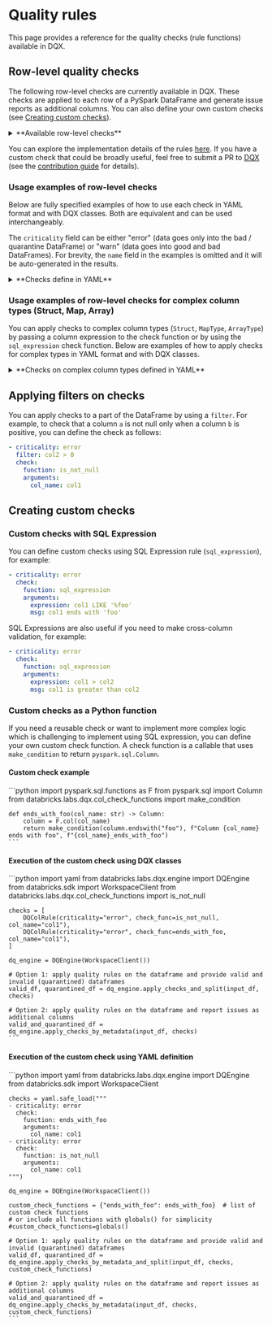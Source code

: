
# Quality rules

This page provides a reference for the quality checks (rule functions) available in DQX.

## Row-level quality checks

The following row-level checks are currently available in DQX.
These checks are applied to each row of a PySpark DataFrame and generate issue reports as additional columns.
You can also define your own custom checks (see [Creating custom checks](#creating-custom-checks)).

<details style={{ backgroundColor: 'transparent', color: 'neutral' }}>
<summary>**Available row-level checks**</summary>
| Check                            | Description                                                                                                                                                                                                                        | Arguments                                                                                                                                                                                                                                      |
| -------------------------------- | ---------------------------------------------------------------------------------------------------------------------------------------------------------------------------------------------------------------------------------- | ---------------------------------------------------------------------------------------------------------------------------------------------------------------------------------------------------------------------------------------------- |
| is_not_null                      | Checks whether the values in the input column are not null.                                                                                                                                                                        | col_name: column to check (can be a string column name or a column expression)                                                                                                                                                                 |
| is_not_empty                     | Checks whether the values in the input column are not empty (but may be null).                                                                                                                                                     | col_name: column to check (can be a string column name or a column expression)                                                                                                                                                                 |
| is_not_null_and_not_empty        | Checks whether the values in the input column are not null and not empty.                                                                                                                                                          | col_name: column to check (can be a string column name or a column expression); trim_strings: optional boolean flag to trim spaces from strings                                                                                                |
| is_in_list                       | Checks whether the values in the input column are present in the list of allowed values (null values are allowed).                                                                                                                 | col_name: column to check (can be a string column name or a column expression); allowed: list of allowed values                                                                                                                                |
| is_not_null_and_is_in_list       | Checks whether the values in the input column are not null and present in the list of allowed values.                                                                                                                              | col_name: column to check (can be a string column name or a column expression); allowed: list of allowed values                                                                                                                                |
| is_not_null_and_not_empty_array  | Checks whether the values in the array input column are not null and not empty.                                                                                                                                                    | col_name: column to check (can be a string column name or a column expression)                                                                                                                                                                 |
| is_in_range                      | Checks whether the values in the input column are in the provided range (inclusive of both boundaries).                                                                                                                            | col_name: column to check (can be a string column name or a column expression); min_limit: min limit as number, date, timestamp, column name or sql expression; max_limit: max limit as number, date, timestamp, column name or sql expression |
| is_not_in_range                  | Checks whether the values in the input column are outside the provided range (inclusive of both boundaries).                                                                                                                       | col_name: column to check (can be a string column name or a column expression); min_limit: min limit as number, date, timestamp, column name or sql expression; max_limit: max limit as number, date, timestamp, column name or sql expression |
| is_not_less_than                 | Checks whether the values in the input column are not less than the provided limit.                                                                                                                                                | col_name: column to check (can be a string column name or a column expression); limit: limit as number, date, timestamp, column name or sql expression                                                                                         |
| is_not_greater_than              | Checks whether the values in the input column are not greater than the provided limit.                                                                                                                                             | col_name: column to check (can be a string column name or a column expression); limit: limit as number, date, timestamp, column name or sql expression                                                                                         |
| is_valid_date                    | Checks whether the values in the input column have valid date formats.                                                                                                                                                             | col_name: column to check (can be a string column name or a column expression); date_format: optional date format (e.g. 'yyyy-mm-dd')                                                                                                          |
| is_valid_timestamp               | Checks whether the values in the input column have valid timestamp formats.                                                                                                                                                        | col_name: column to check (can be a string column name or a column expression); timestamp_format: optional timestamp format (e.g. 'yyyy-mm-dd HH:mm:ss')                                                                                       |
| is_not_in_future                 | Checks whether the values in the input column contain a timestamp that is not in the future, where 'future' is defined as current_timestamp + offset (in seconds).                                                                 | col_name: column to check (can be a string column name or a column expression); offset: offset to use; curr_timestamp: current timestamp, if not provided current_timestamp() function is used                                                 |
| is_not_in_near_future            | Checks whether the values in the input column contain a timestamp that is not in the near future, where 'near future' is defined as greater than the current timestamp but less than the current_timestamp + offset (in seconds).  | col_name: column to check (can be a string column name or a column expression); offset: offset to use; curr_timestamp: current timestamp, if not provided current_timestamp() function is used                                                 |
| is_older_than_n_days             | Checks whether the values in one input column are at least N days older than the values in another column.                                                                                                                         | col_name: column to check (can be a string column name or a column expression); days: number of days; curr_date: current date, if not provided current_date() function is used                                                                 |
| is_older_than_col2_for_n_days    | Checks whether the values in one input column are at least N days older than the values in another column.                                                                                                                         | col_name1: first column to check (can be a string column name or a column expression); col_name2: second column to check (can be a string column name or a column expression); days: number of days                                            |
| is_unique                        | Checks whether the values in the input column are unique and reports an issue for each row that contains a duplicate value. Null values are not considered duplicates, following the ANSI SQL standard.                            | col_name: column to check (can be a string column name or a column expression): window_spec: optional window specification as a string or column object, you must handle NULLs correctly using coalesce() to prevent rows exclusion            |
| regex_match                      | Checks whether the values in the input column match a given regex.                                                                                                                                                                 | col_name: column to check (can be a string column name or a column expression); regex: regex to check; negate: if the condition should be negated (true) or not                                                                                |
| sql_expression                   | Checks whether the values meet the condition provided as an SQL expression, e.g. a = 'str1', a > b                                                                                                                                 | expression: sql expression to check; msg: optional message to output; name: optional name of the resulting column; negate: if the condition should be negated                                                                                  |
</details>

You can explore the implementation details of the rules [here](https://github.com/databrickslabs/dqx/blob/main/src/databricks/labs/dqx/col_check_functions.py).
If you have a custom check that could be broadly useful, feel free to submit a PR to [DQX](https://github.com/databrickslabs/dqx) (see the [contribution guide](/docs/dev/contributing) for details).

### Usage examples of row-level checks

Below are fully specified examples of how to use each check in YAML format and with DQX classes. Both are equivalent and can be used interchangeably.

The `criticality` field can be either "error" (data goes only into the bad / quarantine DataFrame) or "warn" (data goes into good and bad DataFrames).
For brevity, the `name` field in the examples is omitted and it will be auto-generated in the results.

<details style={{ backgroundColor: 'transparent', color: 'neutral' }}>
<summary>**Checks define in YAML**</summary>
```yaml
# is_not_null check
- criticality: error
  check:
    function: is_not_null
    arguments:
      col_name: col1

# is_not_empty check
- criticality: error
  check:
    function: is_not_empty
    arguments:
      col_name: col1

# is_not_null_and_not_empty check
- criticality: error
  check:
    function: is_not_null_and_not_empty
    arguments:
      col_name: col1
      trim_strings: true

# is_in_list check
- criticality: error
  check:
    function: is_in_list
    arguments:
      col_name: col2
      allowed:
      - 1
      - 2
      - 3

# is_not_null_and_is_in_list check
- criticality: error
  check:
    function: is_not_null_and_is_in_list
    arguments:
      col_name: col2
      allowed:
      - 1
      - 2
      - 3

# is_not_null_and_not_empty_array check
- criticality: error
  check:
    function: is_not_null_and_not_empty_array
    arguments:
      col_name: col4

# is_in_range check
- criticality: error
  check:
    function: is_in_range
    arguments:
      col_name: col2
      min_limit: 1
      max_limit: 10
- criticality: error
  check:
    function: is_in_range
    arguments:
      col_name: col5
      min_limit: 2025-01-01
      max_limit: 2025-02-24
- criticality: error
  check:
    function: is_in_range
    arguments:
      col_name: col6
      min_limit: 2025-01-01 00:00:00
      max_limit: 2025-02-24 01:00:00
- criticality: error
  check:
    function: is_in_range
    arguments:
      col_name: col3
      min_limit: col2
      max_limit: col2 * 2

# is_not_in_range check
- criticality: error
  check:
    function: is_not_in_range
    arguments:
      col_name: col2
      min_limit: 11
      max_limit: 20
- criticality: error
  check:
    function: is_not_in_range
    arguments:
      col_name: col5
      min_limit: 2025-02-25
      max_limit: 2025-02-26
- criticality: error
  check:
    function: is_not_in_range
    arguments:
      col_name: col6
      min_limit: 2025-02-25 00:00:00
      max_limit: 2025-02-26 01:00:00
- criticality: error
  check:
    function: is_not_in_range
    arguments:
      col_name: col3
      min_limit: col2 + 10
      max_limit: col2 * 10

# is_not_less_than check
- criticality: error
  check:
    function: is_not_less_than
    arguments:
      col_name: col2
      limit: 0
- criticality: error
  check:
    function: is_not_less_than
    arguments:
      col_name: col5
      limit: 2025-01-01
- criticality: error
  check:
    function: is_not_less_than
    arguments:
      col_name: col6
      limit: 2025-01-01 01:00:00
- criticality: error
  check:
    function: is_not_less_than
    arguments:
      col_name: col3
      limit: col2 - 10

# is_not_greater_than check
- criticality: error
  check:
    function: is_not_greater_than
    arguments:
      col_name: col2
      limit: 10
- criticality: error
  check:
    function: is_not_greater_than
    arguments:
      col_name: col5
      limit: 2025-03-01
- criticality: error
  check:
    function: is_not_greater_than
    arguments:
      col_name: col6
      limit: 2025-03-24 01:00:00
- criticality: error
  check:
    function: is_not_greater_than
    arguments:
      col_name: col3
      limit: col2 + 10

# is_valid_date check
- criticality: error
  check:
    function: is_valid_date
    arguments:
      col_name: col5
- criticality: error
  name: col5_is_not_valid_date2
  check:
    function: is_valid_date
    arguments:
      col_name: col5
      date_format: yyyy-MM-dd

# is_valid_timestamp check
- criticality: error
  check:
    function: is_valid_timestamp
    arguments:
      col_name: col6
      timestamp_format: yyyy-MM-dd HH:mm:ss
- criticality: error
  name: col6_is_not_valid_timestamp2
  check:
    function: is_valid_timestamp
    arguments:
      col_name: col6

# is_not_in_future check
- criticality: error
  check:
    function: is_not_in_future
    arguments:
      col_name: col6
      offset: 86400

# is_not_in_near_future check
- criticality: error
  check:
    function: is_not_in_near_future
    arguments:
      col_name: col6
      offset: 36400

# is_older_than_n_days check
- criticality: error
  check:
    function: is_older_than_n_days
    arguments:
      col_name: col5
      days: 10000

# is_older_than_col2_for_n_days check
- criticality: error
  check:
    function: is_older_than_col2_for_n_days
    arguments:
      col_name1: col5
      col_name2: col6
      days: 2

# is_unique check
- criticality: error
  check:
    function: is_unique
    arguments:
      col_name: col1

# is_unique check with custom window
# provide default value for NULL in the time column of the window spec using coalesce() to prevent rows exclusion!
- criticality: error
  name: col1_is_not_unique2
  check:
    function: is_unique
    arguments:
      col_name: col1
      window_spec: window(coalesce(col6, '1970-01-01'), '10 minutes')

# regex_match check
- criticality: error
  check:
    function: regex_match
    arguments:
      col_name: col2
      regex: '[0-9]+'
      negate: false

# sql_expression check
- criticality: error
  check:
    function: sql_expression
    arguments:
      expression: col3 >= col2 and col3 <= 10
      msg: col3 is less than col2 and col3 is greater than 10
      name: custom_output_name
      negate: false
```
</details>

<details style={{ backgroundColor: 'transparent', color: 'neutral' }}>
<summary>**Checks defined using DQX classes**</summary>
```python
from databricks.labs.dqx.rule import DQColRule
from databricks.labs.dqx.col_check_functions import *
from datetime import datetime

checks = [
    DQColRule(
        criticality="error",
        check_func=is_not_null,
        col_name="col1"
    ),
    DQColRule(
        criticality="error",
        check_func=is_not_empty,
        col_name="col1"
    ),
    DQColRule(
        criticality="error",
        check_func=is_not_null_and_not_empty,
        col_name="col1",
        check_func_kwargs={"trim_strings": True}
    ),
    DQColRule(
        criticality="error",
        check_func=is_in_list,
        col_name="col2",
        check_func_args=[[1, 2, 3]]
    ),
    DQColRule(
        criticality="error",
        check_func=is_not_null_and_is_in_list,
        col_name="col2",
        check_func_args=[[1, 2, 3]]
    ),
    DQColRule(
        criticality="error",
        check_func=is_not_null_and_not_empty_array,
        col_name="col4"
    ),
    DQColRule(
        criticality="error",
        check_func=is_in_range,
        col_name="col2",
        check_func_kwargs={"min_limit": 1, "max_limit": 10}
    ),
    DQColRule(
        criticality="error",
        check_func=is_in_range,
        col_name="col5",
        check_func_kwargs={
            "min_limit": datetime(2025, 1, 1).date(),
            "max_limit": datetime(2025, 2, 24).date()
        }
    ),
    DQColRule(
        criticality="error",
        check_func=is_in_range,
        col_name="col6",
        check_func_kwargs={
            "min_limit": datetime(2025, 1, 1, 0, 0, 0),
            "max_limit": datetime(2025, 2, 24, 1, 0, 0)
         }
    ),
    DQColRule(
        criticality="error",
        check_func=is_in_range,
        col_name="col3",
        check_func_kwargs={
            "min_limit": "col2",
            "max_limit": "col2 * 2"
        }
    ),
    DQColRule(
        criticality="error",
        check_func=is_not_in_range,
        col_name="col2",
        check_func_kwargs={
            "min_limit": 11,
            "max_limit": 20
        }
    ),
    DQColRule(
        criticality="error",
        check_func=is_not_in_range,
        col_name="col5",
        check_func_kwargs={
            "min_limit": datetime(2025, 2, 25).date(),
            "max_limit": datetime(2025, 2, 26).date()
        }
    ),
    DQColRule(
        criticality="error",
        check_func=is_not_in_range,
        col_name="col6",
        check_func_kwargs={
            "min_limit": datetime(2025, 2, 25, 0, 0, 0),
             "max_limit": datetime(2025, 2, 26, 1, 0, 0)
         }
    ),
    DQColRule(
        criticality="error",
        check_func=is_not_in_range,
        col_name="col3",
        check_func_kwargs={
            "min_limit": "col2 + 10",
            "max_limit": "col2 * 10"
         }
    ),
    DQColRule(
        criticality="error",
        check_func=is_not_less_than,
        col_name="col2",
        check_func_kwargs={"limit": 0}
    ),
    DQColRule(
        criticality="error",
        check_func=is_not_less_than,
        col_name="col5",
        check_func_kwargs={"limit": datetime(2025, 1, 1).date()}
    ),
    DQColRule(
        criticality="error",
        check_func=is_not_less_than,
        col_name="col6",
        check_func_kwargs={"limit": datetime(2025, 1, 1, 1, 0, 0)}
    ),
    DQColRule(
        criticality="error",
        check_func=is_not_less_than,
        col_name="col3",
        check_func_kwargs={"limit": "col2 - 10"}
    ),
    DQColRule(
        criticality="error",
        check_func=is_not_greater_than,
        col_name="col2",
        check_func_kwargs={"limit": 10}
    ),
    DQColRule(
        criticality="error",
        check_func=is_not_greater_than,
        col_name="col5",
        check_func_kwargs={"limit": datetime(2025, 3, 1).date()}
    ),
    DQColRule(
        criticality="error",
        check_func=is_not_greater_than,
        col_name="col6",
        check_func_kwargs={"limit": datetime(2025, 3, 24, 1, 0, 0)}
    ),
    DQColRule(
        criticality="error",
        check_func=is_not_greater_than,
        col_name="col3",
        check_func_kwargs={"limit": "col2 + 10"}
    ),
    DQColRule(
        criticality="error",
        check_func=is_valid_date,
        col_name="col5"
    ),
    DQColRule(
        criticality="error",
        check_func=is_valid_date,
        col_name="col5",
        check_func_kwargs={"date_format": "yyyy-MM-dd"},
        name="col5_is_not_valid_date2"
    ),
    DQColRule(
        criticality="error",
        check_func=is_valid_timestamp,
        col_name="col6"
    ),
    DQColRule(
        criticality="error",
        check_func=is_valid_timestamp,
        col_name="col6",
        check_func_kwargs={"timestamp_format": "yyyy-MM-dd HH:mm:ss"},
        name="col6_is_not_valid_timestamp2"
    ),
    DQColRule(
        criticality="error",
        check_func=is_not_in_future,
        col_name="col6",
        check_func_kwargs={"offset": 86400}
    ),
    DQColRule(
        criticality="error",
        check_func=is_not_in_near_future,
        col_name="col6",
        check_func_kwargs={"offset": 36400}
    ),
    DQColRule(
        criticality="error",
        check_func=is_older_than_n_days,
        col_name="col5",
        check_func_kwargs={"days": 10000}
    ),
    DQColRule(
        criticality="error",
        check_func=is_older_than_col2_for_n_days,
        check_func_args=["col5", "col6", 2]
    ),
    DQColRule(
        criticality="error",
        check_func=is_unique,
        col_name="col1"
    ),
    DQColRule(
        criticality="error",
        name="col1_is_not_unique2",
        # provide default value for NULL in the time column of the window spec using coalesce() to prevent rows exclusion!
        check_func=is_unique,
        col_name="col1",
        check_func_kwargs={
            "window_spec": F.window(F.coalesce(F.col("col6"),
            F.lit(datetime(1970, 1, 1))), "10 minutes")
        }
    ),
    DQColRule(
        criticality="error",
        check_func=regex_match,
        col_name="col2",
        check_func_kwargs={
            "regex": "[0-9]+", "negate": False
        }
    ),
    DQColRule(
        criticality="error",
        check_func=sql_expression,
        check_func_kwargs={
            "expression": "col3 >= col2 and col3 <= 10",
            "msg": "col3 is less than col2 and col3 is greater than 10",
            "name": "custom_output_name",
            "negate": False
        }
    ),
]
```
</details>

### Usage examples of row-level checks for complex column types (Struct, Map, Array)

You can apply checks to complex column types (`Struct`, `MapType`, `ArrayType`) by passing a column expression to the check function or by using the `sql_expression` check function.
Below are examples of how to apply checks for complex types in YAML format and with DQX classes.

<details style={{ backgroundColor: 'transparent', color: 'neutral' }}>
<summary>**Checks on complex column types defined in YAML**</summary>
```yaml
# is_not_null check applied to a struct column element (dot notation)
- criticality: error
  check:
    function: is_not_null
    arguments:
      col_name: col8.field1

# is_not_null check applied to a map column element
- criticality: error
  check:
    function: is_not_null
    arguments:
      col_name: try_element_at(col7, 'key1')

# is_not_null check applied to an array column element at the specified position
- criticality: error
  check:
    function: is_not_null
    arguments:
      col_name: try_element_at(col4, 1)

# is_not_greater_than check applied to an array column
- criticality: error
  check:
    function: is_not_greater_than
    arguments:
      col_name: array_max(col4)
      limit: 10

# is_not_less_than check applied to an array column
- criticality: error
  check:
    function: is_not_less_than
    arguments:
      col_name: array_min(col4)
      limit: 1

# sql_expression check applied to a map column element
- criticality: error
  check:
    function: sql_expression
    arguments:
      expression: try_element_at(col7, 'key1') < 10
      msg: col7 element 'key1' is less than 10
      name: col7_element_key1_less_than_10
      negate: false

# sql_expression check applied to an array of map column elements
- criticality: error
  check:
    function: sql_expression
    arguments:
      expression: not exists(col4, x -> x >= 10)
      msg: array col4 has an element greater than 10
      name: col4_all_elements_less_than_10
      negate: false

# apply check to multiple columns (simple col, struct, map and array)
- criticality: error
  check:
    function: is_not_null
    arguments:
      col_names:
        - col1 # col
        - col8.field1 # struct col
        - try_element_at(col7, 'key1') # map col
        - try_element_at(col4, 1) # array col
```
</details>

<details style={{ backgroundColor: 'transparent', color: 'neutral' }}>
<summary>**Checks on complex column types defined using DQX classes**</summary>
```python
import pyspark.sql.functions as F
from databricks.labs.dqx.rule import DQColRule
from databricks.labs.dqx.col_check_functions import *

checks = [
    # is_not_null check applied to a struct column element (dot notation)
    DQColRule(
        criticality="error",
        check_func=is_not_null,
        col_name="col8.field1",
    ),
    # is_not_null check applied to a map column element
    DQColRule(
        criticality="error",
        check_func=is_not_null,
        col_name=F.try_element_at("col7", F.lit("key1")),
    ),
    # is_not_null check applied to an array column element at the specified position
    DQColRule(
        criticality="error",
        check_func=is_not_null,
        col_name=F.try_element_at("col4", F.lit(1)),
    ),
    # is_not_greater_than check applied to an array column
    DQColRule(
        criticality="error",
        check_func=is_not_greater_than,
        col_name=F.array_max("col4"),
        check_func_kwargs={"limit": 10},
    ),
    # is_not_less_than check applied to an array column
    DQColRule(
        criticality="error",
        check_func=is_not_less_than,
        col_name=F.array_min("col4"),
        check_func_kwargs={"limit": 1},
    ),
    # sql_expression check applied to a map column element
    DQColRule(
        criticality="error",
        check_func=sql_expression,
        check_func_kwargs={
            "expression": "try_element_at(col7, 'key1') < 10",
            "msg": "col7 element 'key1' is less than 10",
            "name": "col7_element_key1_less_than_10",
            "negate": False,
        },
    ),
    # sql_expression check applied to an array of map column elements
    DQColRule(
        criticality="error",
        check_func=sql_expression,
        check_func_kwargs={
            "expression": "not exists(col4, x -> x >= 10)",
            "msg": "array col4 has an element greater than 10",
            "name": "col4_all_elements_less_than_10",
            "negate": False,
        },
    ),
] + DQColSetRule(  # apply check to multiple columns (simple col, map and array)
        check_func=is_not_null,
        criticality="error",
        columns=[
            "col1",  # col as string
            F.col("col2"),  # col
            "col8.field1",  # struct col
            F.try_element_at("col7", F.lit("key1")),  # map col
            F.try_element_at("col4", F.lit(1))  # array col
        ]
    ).get_rules()
```
</details>

## Applying filters on checks

You can apply checks to a part of the DataFrame by using a `filter`.
For example, to check that a column `a` is not null only when a column `b` is positive, you can define the check as follows:
```yaml
- criticality: error
  filter: col2 > 0
  check:
    function: is_not_null
    arguments:
      col_name: col1
```

## Creating custom checks

### Custom checks with SQL Expression

You can define custom checks using SQL Expression rule (`sql_expression`),
for example:
```yaml
- criticality: error
  check:
    function: sql_expression
    arguments:
      expression: col1 LIKE '%foo'
      msg: col1 ends with 'foo'
```

SQL Expressions are also useful if you need to make cross-column validation, for example:
```yaml
- criticality: error
  check:
    function: sql_expression
    arguments:
      expression: col1 > col2
      msg: col1 is greater than col2
```

### Custom checks as a Python function

If you need a reusable check or want to implement more complex logic which is challenging to implement using SQL expression, you can define your own custom check function.
A check function is a callable that uses `make_condition` to return `pyspark.sql.Column`.

#### Custom check example

<Tabs>
  <TabItem value="Python" label="Python" default>
    ```python
    import pyspark.sql.functions as F
    from pyspark.sql import Column
    from databricks.labs.dqx.col_check_functions import make_condition

    def ends_with_foo(col_name: str) -> Column:
        column = F.col(col_name)
        return make_condition(column.endswith("foo"), f"Column {col_name} ends with foo", f"{col_name}_ends_with_foo")
    ```
  </TabItem>
</Tabs>

#### Execution of the custom check using DQX classes

<Tabs>
  <TabItem value="Python" label="Python" default>
    ```python
    import yaml
    from databricks.labs.dqx.engine import DQEngine
    from databricks.sdk import WorkspaceClient
    from databricks.labs.dqx.col_check_functions import is_not_null

    checks = [
        DQColRule(criticality="error", check_func=is_not_null, col_name="col1"),
        DQColRule(criticality="error", check_func=ends_with_foo, col_name="col1"),
    ]

    dq_engine = DQEngine(WorkspaceClient())

    # Option 1: apply quality rules on the dataframe and provide valid and invalid (quarantined) dataframes
    valid_df, quarantined_df = dq_engine.apply_checks_and_split(input_df, checks)

    # Option 2: apply quality rules on the dataframe and report issues as additional columns
    valid_and_quarantined_df = dq_engine.apply_checks_by_metadata(input_df, checks)
    ```
  </TabItem>
</Tabs>

#### Execution of the custom check using YAML definition

<Tabs>
  <TabItem value="Python" label="Python" default>
    ```python
    import yaml
    from databricks.labs.dqx.engine import DQEngine
    from databricks.sdk import WorkspaceClient

    checks = yaml.safe_load("""
    - criticality: error
      check:
        function: ends_with_foo
        arguments:
          col_name: col1
    - criticality: error
      check:
        function: is_not_null
        arguments:
          col_name: col1
    """)

    dq_engine = DQEngine(WorkspaceClient())

    custom_check_functions = {"ends_with_foo": ends_with_foo}  # list of custom check functions
    # or include all functions with globals() for simplicity
    #custom_check_functions=globals()

    # Option 1: apply quality rules on the dataframe and provide valid and invalid (quarantined) dataframes
    valid_df, quarantined_df = dq_engine.apply_checks_by_metadata_and_split(input_df, checks, custom_check_functions)

    # Option 2: apply quality rules on the dataframe and report issues as additional columns
    valid_and_quarantined_df = dq_engine.apply_checks_by_metadata(input_df, checks, custom_check_functions)
    ```
  </TabItem>
</Tabs>
